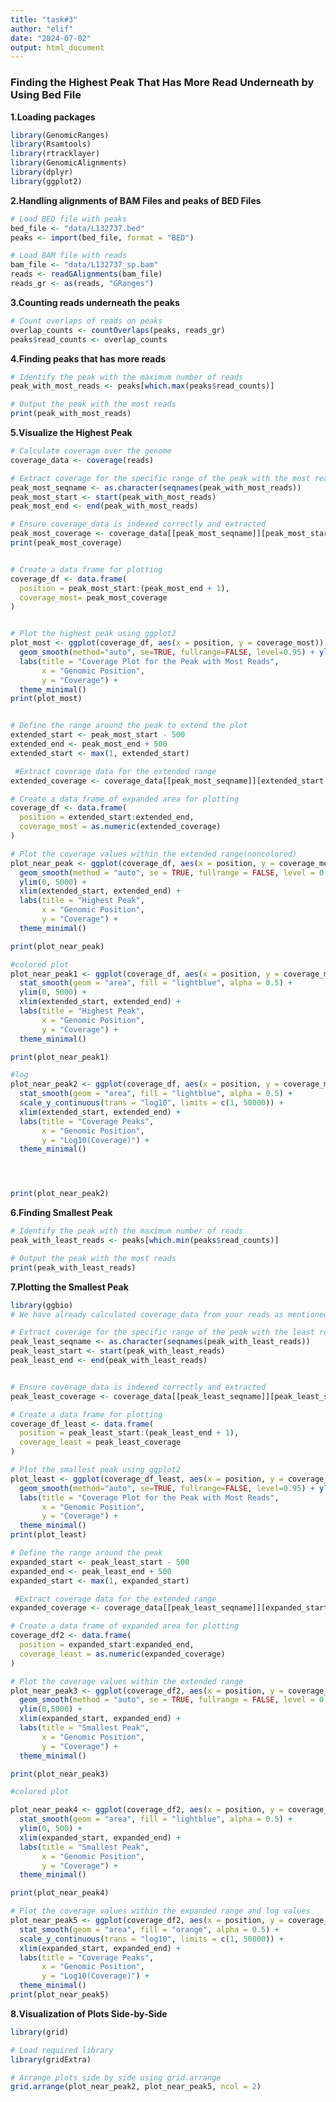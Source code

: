 ```yaml
---
title: "task#3"
author: "elif"
date: "2024-07-02"
output: html_document
---
```


### **Finding the Highest Peak That Has More Read Underneath by Using Bed File**

**1.Loading packages**

```r
library(GenomicRanges)
library(Rsamtools)
library(rtracklayer)
library(GenomicAlignments)
library(dplyr)
library(ggplot2)
```

**2.Handling alignments of BAM Files and peaks of BED Files**

```r
# Load BED file with peaks
bed_file <- "data/L132737.bed"
peaks <- import(bed_file, format = "BED")

# Load BAM file with reads
bam_file <- "data/L132737_sp.bam"
reads <- readGAlignments(bam_file)
reads_gr <- as(reads, "GRanges")

```

**3.Counting reads underneath the peaks**

```r
# Count overlaps of reads on peaks
overlap_counts <- countOverlaps(peaks, reads_gr)
peaks$read_counts <- overlap_counts

```

**4.Finding peaks that has more reads**

```r
# Identify the peak with the maximum number of reads
peak_with_most_reads <- peaks[which.max(peaks$read_counts)]

# Output the peak with the most reads
print(peak_with_most_reads)

```

**5.Visualize the Highest Peak**

```r
# Calculate coverage over the genome
coverage_data <- coverage(reads)

# Extract coverage for the specific range of the peak with the most reads
peak_most_seqname <- as.character(seqnames(peak_with_most_reads))
peak_most_start <- start(peak_with_most_reads)
peak_most_end <- end(peak_with_most_reads)

# Ensure coverage_data is indexed correctly and extracted
peak_most_coverage <- coverage_data[[peak_most_seqname]][peak_most_start:(peak_most_end + 1)]
print(peak_most_coverage)


# Create a data frame for plotting
coverage_df <- data.frame(
  position = peak_most_start:(peak_most_end + 1),
  coverage_most= peak_most_coverage
)


# Plot the highest peak using ggplot2
plot_most <- ggplot(coverage_df, aes(x = position, y = coverage_most)) +
  geom_smooth(method="auto", se=TRUE, fullrange=FALSE, level=0.95) + ylim(0,5000)+
  labs(title = "Coverage Plot for the Peak with Most Reads",
       x = "Genomic Position",
       y = "Coverage") +
  theme_minimal()
print(plot_most)


# Define the range around the peak to extend the plot
extended_start <- peak_most_start - 500
extended_end <- peak_most_end + 500
extended_start <- max(1, extended_start)

 #Extract coverage data for the extended range
extended_coverage <- coverage_data[[peak_most_seqname]][extended_start:extended_end]

# Create a data frame of expanded area for plotting
coverage_df <- data.frame(
  position = extended_start:extended_end,
  coverage_most = as.numeric(extended_coverage)
)

# Plot the coverage values within the extended range(noncolored)
plot_near_peak <- ggplot(coverage_df, aes(x = position, y = coverage_most)) + 
  geom_smooth(method = "auto", se = TRUE, fullrange = FALSE, level = 0.95)  +
  ylim(0, 5000) +
  xlim(extended_start, extended_end) +
  labs(title = "Highest Peak",
       x = "Genomic Position",
       y = "Coverage") +
  theme_minimal()

print(plot_near_peak)

#colored plot
plot_near_peak1 <- ggplot(coverage_df, aes(x = position, y = coverage_most)) +
  stat_smooth(geom = "area", fill = "lightblue", alpha = 0.5) +
  ylim(0, 5000) +
  xlim(extended_start, extended_end) +
  labs(title = "Highest Peak",
       x = "Genomic Position",
       y = "Coverage") +
  theme_minimal()

print(plot_near_peak1)

#log
plot_near_peak2 <- ggplot(coverage_df, aes(x = position, y = coverage_most)) +
  stat_smooth(geom = "area", fill = "lightblue", alpha = 0.5) +
  scale_y_continuous(trans = "log10", limits = c(1, 50000)) +
  xlim(extended_start, extended_end) +
  labs(title = "Coverage Peaks",
       x = "Genomic Position",
       y = "Log10(Coverage)") +
  theme_minimal()




print(plot_near_peak2)


```
**6.Finding Smallest Peak**

```r
# Identify the peak with the maximum number of reads
peak_with_least_reads <- peaks[which.min(peaks$read_counts)]

# Output the peak with the most reads
print(peak_with_least_reads)
```

**7.Plotting the Smallest Peak**

```r
library(ggbio)
# We have already calculated coverage_data from your reads as mentioned above.It is for whole genome.(part number 5)

# Extract coverage for the specific range of the peak with the least reads
peak_least_seqname <- as.character(seqnames(peak_with_least_reads))
peak_least_start <- start(peak_with_least_reads)
peak_least_end <- end(peak_with_least_reads)


# Ensure coverage_data is indexed correctly and extracted
peak_least_coverage <- coverage_data[[peak_least_seqname]][peak_least_start:(peak_least_end + 1)]

# Create a data frame for plotting
coverage_df_least <- data.frame(
  position = peak_least_start:(peak_least_end + 1),
  coverage_least = peak_least_coverage
)

# Plot the smallest peak using ggplot2
plot_least <- ggplot(coverage_df_least, aes(x = position, y = coverage_least)) +
  geom_smooth(method="auto", se=TRUE, fullrange=FALSE, level=0.95) + ylim(0,5000)+
  labs(title = "Coverage Plot for the Peak with Most Reads",
       x = "Genomic Position",
       y = "Coverage") +
  theme_minimal()
print(plot_least)

# Define the range around the peak
expanded_start <- peak_least_start - 500
expanded_end <- peak_least_end + 500
expanded_start <- max(1, expanded_start)

 #Extract coverage data for the extended range
expanded_coverage <- coverage_data[[peak_least_seqname]][expanded_start:expanded_end]

# Create a data frame of expanded area for plotting
coverage_df2 <- data.frame(
  position = expanded_start:expanded_end,
  coverage_least = as.numeric(expanded_coverage)
)

# Plot the coverage values within the extended range
plot_near_peak3 <- ggplot(coverage_df2, aes(x = position, y = coverage_least)) +
  geom_smooth(method = "auto", se = TRUE, fullrange = FALSE, level = 0.95) + geom_area(fill = "lightblue", alpha = 0.5)+
  ylim(0,5000) +
  xlim(expanded_start, expanded_end) +
  labs(title = "Smallest Peak",
       x = "Genomic Position",
       y = "Coverage") +
  theme_minimal()

print(plot_near_peak3)

#colored plot

plot_near_peak4 <- ggplot(coverage_df2, aes(x = position, y = coverage_least)) +
  stat_smooth(geom = "area", fill = "lightblue", alpha = 0.5) +
  ylim(0, 500) +
  xlim(expanded_start, expanded_end) +
  labs(title = "Smallest Peak",
       x = "Genomic Position",
       y = "Coverage") +
  theme_minimal()

print(plot_near_peak4)

# Plot the coverage values within the expanded range and log values
plot_near_peak5 <- ggplot(coverage_df2, aes(x = position, y = coverage_least)) +
  stat_smooth(geom = "area", fill = "orange", alpha = 0.5) +
  scale_y_continuous(trans = "log10", limits = c(1, 50000)) +
  xlim(expanded_start, expanded_end) +
  labs(title = "Coverage Peaks",
       x = "Genomic Position",
       y = "Log10(Coverage)") +
  theme_minimal()
print(plot_near_peak5)
```


**8.Visualization of Plots Side-by-Side**
```r
library(grid)

# Load required library
library(gridExtra)

# Arrange plots side by side using grid.arrange
grid.arrange(plot_near_peak2, plot_near_peak5, ncol = 2)

```






